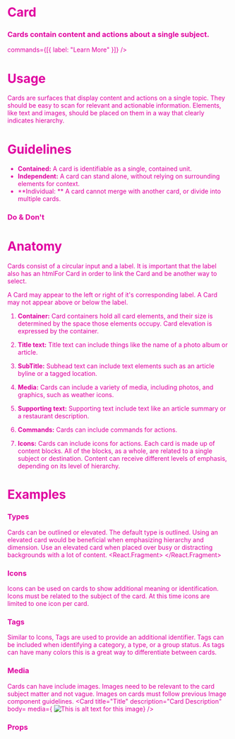 
<Meta title="Work|Docs/Card" component={Card} />

# Card

### Cards contain content and actions about a single subject.


<Preview withToolbar>
  <Story name="Standard">
    <Card
        title="Title"
        description="Card Description"
        body=<Body text="Lorem ipsum dolor sit amet, consectetur adipiscing elit, sed do eiusmod tempor incididunt ut labore et dolore magna aliqua. Ut enim ad minim veniam, quis nostrud exercitation ullamco laboris nisi ut aliquip ex ea commodo consequat. Duis aute irure dolor in reprehenderit in voluptate velit esse cillum dolore eu fugiat nulla pariatur. Excepteur sint occaecat cupidatat non proident, sunt in culpa qui officia deserunt mollit anim id est laborum." />
        commands={[{ label: "Learn More" }]}
      />
  </Story>
</Preview>

# Usage
Cards are surfaces that display content and actions on a single topic. They should be easy to scan for relevant and actionable information. Elements, like text and images, should be placed on them in a way that clearly indicates hierarchy.


# Guidelines
- **Contained:**
A card is identifiable as a single, contained unit. 
- **Independent:**
A card can stand alone, without relying on surrounding elements for context.
- **Individual: **
A card cannot merge with another card, or divide into multiple cards.

###  Do & Don't
<Preview >
  <Story name="Usage">
<Card
        title="Appraisal Research"
        description="19-0942231 - 123 Main St, Woburn, MA 01801"
        icon="analytics"
      />
  </Story>
</Preview>

# Anatomy
Cards consist of a circular input and a label. It is important that the label also has an htmlFor Card in order to link the Card and be another way to select.

A Card may appear to the left or right of it's corresponding label. A Card may not appear above or below the label. 

1. **Container:**
Card containers hold all card elements, and their size is determined by the space those elements occupy. Card elevation is expressed by the container.

2. **Title text:** 
Title text can include things like the name of a photo album or article.

4. **SubTitle:** 
Subhead text can include text elements such as an article byline or a tagged location.

5. **Media:** 
Cards can include a variety of media, including photos, and graphics, such as weather icons.

6. **Supporting text:**
Supporting text include text like an article summary or a restaurant description.

7. **Commands:** 
Cards can include commands for actions.

8. **Icons:**
Cards can include icons for actions. Each card is made up of content blocks. All of the blocks, as a whole, are related to a single subject or destination. Content can receive different levels of emphasis, depending on its level of hierarchy.



# Examples

### Types
Cards can be outlined or elevated. The default type is outlined. Using an elevated card would be beneficial when emphasizing hierarchy and dimension. Use an elevated card when placed over busy or distracting backgrounds with a lot of content.
<Preview>
  <Story name="Types">
  <React.Fragment>
  <Grid columns="2">
          <Card title="Outlined Card" description="Card Description" />
          <Card title="Elevated Card" description="Card Description" type="elevated" />
          </Grid>
  </React.Fragment>
  </Story>
</Preview>



### Icons
Icons can be used on cards to show additional meaning or identification. Icons must be related to the subject of the card. At this time icons are limited to one icon per card.
<Preview>
  <Story name="Icons">
    <Card
        title="Appraisal Research"
        description="19-0942231 - 123 Main St, Woburn, MA 01801"
        icon="analytics"
      />
  </Story>
</Preview>


### Tags
Similar to Icons, Tags are used to provide an additional identifier. Tags can be included when identifying a category, a type, or a group status. As tags can have many colors this is a great way to differentiate between cards.
<Preview>
  <Story name="Tags">
<Card
        title="5201 California Avenue, Irvine, CA 92614"
        line1="APN #23947828"
        line2="Irvine Company"
        tag="Same Owner"
      />
  </Story>
</Preview>



### Media
Cards can have include images. Images need to be relevant to the card subject matter and not vague. Images on cards must follow previous Image component guidelines.
<Preview>
  <Story name="Media">
<Card title="Title" description="Card Description" 
body=<Body text="Lorem ipsum dolor sit amet, consectetur adipiscing elit, sed do eiusmod tempor incididunt ut labore et dolore magna aliqua. Ut enim ad minim veniam, quis nostrud exercitation ullamco laboris nisi ut aliquip ex ea commodo consequat. Duis aute irure dolor in reprehenderit in voluptate velit esse cillum dolore eu fugiat nulla pariatur. Excepteur sint occaecat cupidatat non proident, sunt in culpa qui officia deserunt mollit anim id est laborum." />
media={ <Image
    src="https://cdn.facilityexecutive.com/wp-content/uploads/2019/09/38391858_ml-800x418-1-574x300.jpg"
    alt="This is alt text for this image"
  />} />
  </Story>
</Preview>





### Props
<Props of={Card} />


